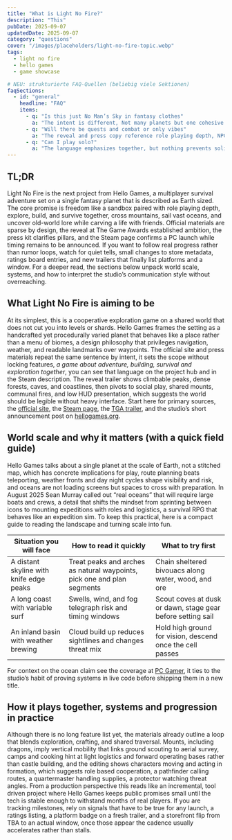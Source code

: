 ```yaml
---
title: "What is Light No Fire?"
description: "This"
pubDate: 2025-09-07
updatedDate: 2025-09-07
category: "questions"
cover: "/images/placeholders/light-no-fire-topic.webp"
tags:
  - light no fire
  - hello games
  - game showcase

# NEU: strukturierte FAQ-Quellen (beliebig viele Sektionen)
faqSections:
  - id: "general"
    headline: "FAQ"
    items:
      - q: "Is this just No Man’s Sky in fantasy clothes"
        a: "The intent is different, Not many planets but one cohesive world, not starships but boats, mounts, and on foot traversal, less galaxy hopping, more expedition planning."
      - q: "Will there be quests and combat or only vibes"
        a: "The reveal and press copy reference role playing depth, NPCs, and hostile fauna, the trailer shows blades and bows in motion, expect a mix of authored goals and emergent systems."
      - q: "Can I play solo?"
        a: "The language emphasizes together, but nothing prevents solitary play, the challenge will be logistics, scale rewards cooperation, so be prepared to slow down and stage your trips."
---
```


## TL;DR

Light No Fire is the next project from Hello Games, a multiplayer survival adventure set on a single fantasy planet that is described as Earth sized. The core promise is freedom like a sandbox paired with role playing depth, explore, build, and survive together, cross mountains, sail vast oceans, and uncover old-world lore while carving a life with friends. Official materials are sparse by design, the reveal at The Game Awards established ambition, the press kit clarifies pillars, and the Steam page confirms a PC launch while timing remains to be announced. If you want to follow real progress rather than rumor loops, watch for quiet tells, small changes to store metadata, ratings board entries, and new trailers that finally list platforms and a window. For a deeper read, the sections below unpack world scale, systems, and how to interpret the studio’s communication style without overreaching.

## What Light No Fire is aiming to be

At its simplest, this is a cooperative exploration game on a shared world that does not cut you into levels or shards. Hello Games frames the setting as a handcrafted yet procedurally varied planet that behaves like a place rather than a menu of biomes, a design philosophy that privileges navigation, weather, and readable landmarks over waypoints. The official site and press materials repeat the same sentence by intent, it sets the scope without locking features, *a game about adventure, building, survival and exploration together*, you can see that language on the project hub and in the Steam description. The reveal trailer shows climbable peaks, dense forests, caves, and coastlines, then pivots to social play, shared mounts, communal fires, and low HUD presentation, which suggests the world should be legible without heavy interface. Start here for primary sources, the [official site](https://lightnofire.com/), the [Steam page](https://store.steampowered.com/app/2719590/Light_No_Fire/), the [TGA trailer](https://www.youtube.com/watch?v=EurwCUKajdc), and the studio’s short announcement post on [hellogames.org](https://hellogames.org/2023/12/12/announcing-light-no-fire/).

## World scale and why it matters (with a quick field guide)

Hello Games talks about a single planet at the scale of Earth, not a stitched map, which has concrete implications for play, route planning beats teleporting, weather fronts and day night cycles shape visibility and risk, and oceans are not loading screens but spaces to cross with preparation. In August 2025 Sean Murray called out “real oceans” that will require large boats and crews, a detail that shifts the mindset from sprinting between icons to mounting expeditions with roles and logistics, a survival RPG that behaves like an expedition sim. To keep this practical, here is a compact guide to reading the landscape and turning scale into fun.

| Situation you will face | How to read it quickly | What to try first |
| --- | --- | --- |
| A distant skyline with knife edge peaks | Treat peaks and arches as natural waypoints, pick one and plan segments | Chain sheltered bivouacs along water, wood, and ore |
| A long coast with variable surf | Swells, wind, and fog telegraph risk and timing windows | Scout coves at dusk or dawn, stage gear before setting sail |
| An inland basin with weather brewing | Cloud build up reduces sightlines and changes threat mix | Hold high ground for vision, descend once the cell passes |

For context on the ocean claim see the coverage at [PC Gamer](https://www.pcgamer.com/games/survival-crafting/sean-murray-says-the-earth-sized-planet-in-light-no-fire-will-have-real-oceans-that-players-will-need-large-boats-and-crews-to-cross/), it ties to the studio’s habit of proving systems in live code before shipping them in a new title.

## How it plays together, systems and progression in practice

Although there is no long feature list yet, the materials already outline a loop that blends exploration, crafting, and shared traversal. Mounts, including dragons, imply vertical mobility that links ground scouting to aerial survey, camps and cooking hint at light logistics and forward operating bases rather than castle building, and the editing shows characters moving and acting in formation, which suggests role based cooperation, a pathfinder calling routes, a quartermaster handling supplies, a protector watching threat angles. From a production perspective this reads like an incremental, tool driven project where Hello Games keeps public promises small until the tech is stable enough to withstand months of real players. If you are tracking milestones, rely on signals that have to be true for any launch, a ratings listing, a platform badge on a fresh trailer, and a storefront flip from TBA to an actual window, once those appear the cadence usually accelerates rather than stalls.


<FAQ sections={frontmatter.faqSections} />